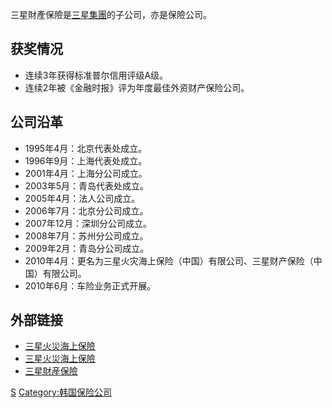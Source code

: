 {{Infobox company
| company_name   = 三星財產保險
| company_logo   = [[Image:삼성재산보험.jpg|200px]]
| company_type   = [[公開|公開]]
| slogan         = 想想下一步
| location       = {{CHN-1949}}[[上海市|上海市]]
| num_employees  = 108名（2010年）
| industry       = [[保險|保險]]
| products       = [[汽車保險|汽車保險]]、[[商業保險|商業保險]]
| parent         = [[三星集團|三星集團]]
| homepage       = [http://www.samsungproperty.com.cn/ www.samsungproperty.com.cn]
}}
三星財產保險是[[三星集團|三星集團]]的子公司，亦是保險公司。

== 获奖情况 ==
* 连续3年获得标准普尔信用评级A级。
* 连续2年被《金融时报》评为年度最佳外资财产保险公司。

== 公司沿革 ==
* 1995年4月：北京代表处成立。
* 1996年9月：上海代表处成立。
* 2001年4月：上海分公司成立。
* 2003年5月：青岛代表处成立。
* 2005年4月：法人公司成立。
* 2006年7月：北京分公司成立。
* 2007年12月：深圳分公司成立。
* 2008年7月：苏州分公司成立。
* 2009年2月：青岛分公司成立。
* 2010年4月：更名为三星火灾海上保险（中国）有限公司、三星财产保险（中国）有限公司。
* 2010年6月：车险业务正式开展。

== 外部链接 ==
{{commonscat|Samsung}}
*[http://www.samsungfire.com 三星火災海上保險]{{Wayback|url=http://www.samsungfire.com/ |date=20120720234728 }}{{ko}}
*[http://ir.samsungfire.com 三星火災海上保險]{{Wayback|url=http://ir.samsungfire.com/ |date=20180927042000 }}{{en}}
*[http://www.samsungproperty.com.cn 三星財産保險]{{Wayback|url=http://www.samsungproperty.com.cn/ |date=20110316090108 }}{{zh-cn}}

[[Category:三星集團|S]]
[[Category:韩国保险公司|Category:韩国保险公司]]